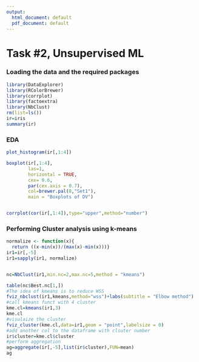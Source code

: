 ---
output:
  html_document: default
  pdf_document: default
---

# Task #2, Unsupervised ML

### Loading the data and the required packages
```{r}
library(DataExplorer)
library(RColorBrewer)
library(corrplot)
library(factoextra)
library(NbClust)
rm(list=ls())
ir=iris
summary(ir)
```

### EDA
```{r}

plot_histogram(ir[,1:4])

boxplot(ir[,1:4],
        las=1,
        horizontal = TRUE,
        cex= 0.6,
        par(cex.axis = 0.7),
        col=brewer.pal(8,"Set1"),
        main = "Boxplots of DV")


corrplot(cor(ir[,1:4]),type="upper",method="number")
```

### Performing Cluster analysis using k-means
```{r}
normalize <- function(x){
  return ((x-min(x))/(max(x)-min(x)))}
ir1=ir[,-5]
ir1=sapply(ir1, normalize)


nc=NbClust(ir1,min.nc=2,max.nc=5,method = "kmeans")
```


```{r}
table(nc$Best.nc[1,])
#The idea of kmeans is to reduce WSS
fviz_nbclust(ir1,kmeans,method="wss")+labs(subtitle = "Elbow method")
#call kmeans funct with 4 cluster
kme.cl=kmeans(ir1,3)
kme.cl
#visulaize the cluster
fviz_cluster(kme.cl,data=ir1,geom = "point",labelsize = 0)
#add another col to the dataframe with clsuter number
ir$cluster=kme.cl$cluster
#perform aggregation
ag=aggregate(ir[,-5],list(ir$cluster),FUN=mean)
ag
```

